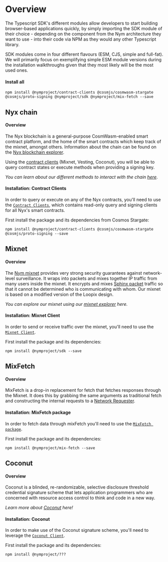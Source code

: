 
# Overview

The Typescript SDK's different modules allow developers to start building browser-based applications quickly, by simply importing the SDK module of their choice - depending on the component from the Nym architecture they want to use - into their code via NPM as they would any other Typescript library.

<Callout type="info" emoji="ℹ️">
    SDK modules come in four different flavours (ESM, CJS, simple and full-fat). We will primarily focus on exemplifying simple ESM module versions during the installation walkthroughs given that they most likely will be the most used ones.
</Callout>

#### Install all

```
npm install @nymproject/contract-clients @cosmjs/cosmwasm-stargate @cosmjs/proto-signing @nymproject/sdk @nymproject/mix-fetch --save
```

## Nyx chain
#### Overview
The Nyx blockchain is a general-purpose CosmWasm-enabled smart contract platform, and the home of the smart contracts which keep track of the mixnet, amongst others.
Information about the chain can be found on the [Nyx blockchain explorer](https://nym.explorers.guru/).

Using the [contract clients](https://nymtech.net/docs/nyx/smart-contracts.html) (Mixnet, Vesting, Coconut), you will be able to query contract states or execute methods when providing a signing key.

*You can learn about our different methods to interact with the chain [here](https://nymtech.net/docs/nyx/interacting-with-chain.html)*. 

#### Installation: Contract Clients
In order to query or execute on any of the Nyx contracts, you'll need to use the [`Contract Clients`](https://www.npmjs.com/package/@nymproject/contract-clients), which contains read-only query and signing clients for all Nyx's smart contracts.

First install the package and its dependencies from Cosmos Stargate:

```
npm install @nymproject/contract-clients @cosmjs/cosmwasm-stargate @cosmjs/proto-signing --save
```

## Mixnet
#### Overview
The [Nym mixnet](https://nymtech.net/docs/architecture/network-overview.html) provides very strong security guarantees against network-level surveillance. It wraps into packets and mixes together IP traffic from many users inside the mixnet. It encrypts and mixes [Sphinx packet](https://cypherpunks.ca/~iang/pubs/Sphinx_Oakland09.pdf) traffic so that it cannot be determined who is communicating with whom. Our mixnet is based on a modified version of the Loopix design.

*You can explore our mixnet using our [mixnet explorer](https://nymtech.net/docs/explorers/mixnet-explorer.html) here.*


#### Installation: Mixnet Client
In order to send or receive traffic over the mixnet, you'll need to use the [`Mixnet Client`](https://www.npmjs.com/package/@nymproject/sdk).

First install the package and its dependencies:

```
npm install @nymproject/sdk --save
```

## MixFetch
#### Overview
MixFetch is a drop-in replacement for fetch that fetches responses through the Mixnet. It does this by grabbing the same arguments as traditional fetch and constructing the internal requests to a [Network Requester](https://nymtech.net/docs/nodes/network-requester.html).

#### Installation: MixFetch package
In order to fetch data through mixFetch you'll need to use the [`MixFetch package`](https://www.npmjs.com/package/@nymproject/mix-fetch).

First install the package and its dependencies:

```
npm install @nymproject/mix-fetch --save
```

## Coconut
#### Overview
Coconut is a blinded, re-randomizable, selective disclosure threshold credential signature scheme that lets application programmers who are concerned with resource access control to think and code in a new way.

*Learn more about [Coconut](https://nymtech.net/docs/coconut.html) here!*

#### Installation: Coconut
In order to make use of the Coconut signature scheme, you'll need to leverage the [`Coconut Client`]().

First install the package and its dependencies:

```
npm install @nymproject/???
```


